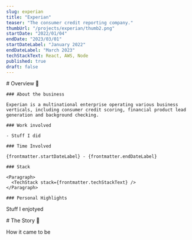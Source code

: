 ```yaml
---
slug: experian
title: "Experian"
teaser: "The consumer credit reporting company."
thumbUrl: "/projects/experian/thumb2.png"
startDate: "2022/01/04"
endDate: "2023/03/01"
startDateLabel: "January 2022"
endDateLabel: "March 2023"
techStackText: React, AWS, Node
published: true
draft: false
---
```



<Section>
    # Overview 👀

    ### About the business

    Experian is a multinational enterprise operating various business
    verticals, including consumer credit scoring, financial product lead
    generation and background checking.

    ### Work involved

    - Stuff I did

    ### Time Involved

    {frontmatter.startDateLabel} - {frontmatter.endDateLabel}

    ### Stack

    <Paragraph>
      <TechStack stack={frontmatter.techStackText} />
    </Paragraph>

    ### Personal Highlights

Stuff I enjotyed

</Section>

<Section>
    # The Story 📖

How it came to be

</Section>
